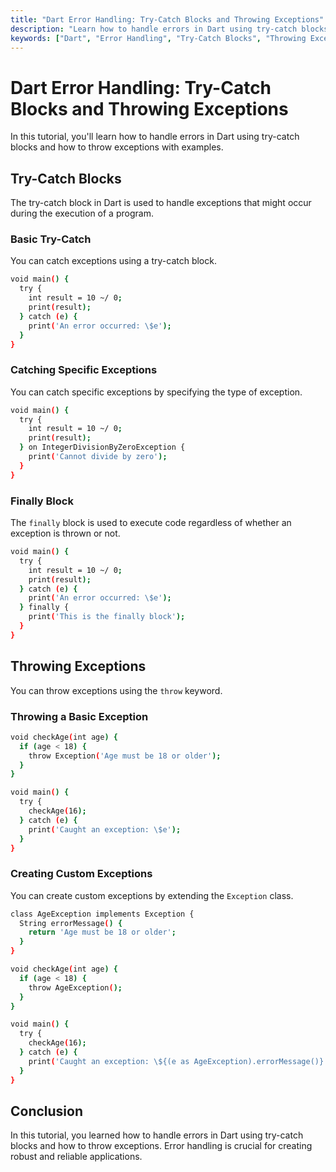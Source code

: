 ```yaml
---
title: "Dart Error Handling: Try-Catch Blocks and Throwing Exceptions"
description: "Learn how to handle errors in Dart using try-catch blocks and how to throw exceptions with examples."
keywords: ["Dart", "Error Handling", "Try-Catch Blocks", "Throwing Exceptions", "Programming"]
---
```



<TutorialLayout>

# Dart Error Handling: Try-Catch Blocks and Throwing Exceptions

In this tutorial, you'll learn how to handle errors in Dart using try-catch blocks and how to throw exceptions with examples.

## Try-Catch Blocks

The try-catch block in Dart is used to handle exceptions that might occur during the execution of a program.

### Basic Try-Catch

You can catch exceptions using a try-catch block.

```bash
void main() {
  try {
    int result = 10 ~/ 0;
    print(result);
  } catch (e) {
    print('An error occurred: \$e');
  }
}
```

### Catching Specific Exceptions

You can catch specific exceptions by specifying the type of exception.

```bash
void main() {
  try {
    int result = 10 ~/ 0;
    print(result);
  } on IntegerDivisionByZeroException {
    print('Cannot divide by zero');
  }
}
```

### Finally Block

The `finally` block is used to execute code regardless of whether an exception is thrown or not.

```bash
void main() {
  try {
    int result = 10 ~/ 0;
    print(result);
  } catch (e) {
    print('An error occurred: \$e');
  } finally {
    print('This is the finally block');
  }
}
```

## Throwing Exceptions

You can throw exceptions using the `throw` keyword.

### Throwing a Basic Exception

```bash
void checkAge(int age) {
  if (age < 18) {
    throw Exception('Age must be 18 or older');
  }
}

void main() {
  try {
    checkAge(16);
  } catch (e) {
    print('Caught an exception: \$e');
  }
}
```

### Creating Custom Exceptions

You can create custom exceptions by extending the `Exception` class.

```bash
class AgeException implements Exception {
  String errorMessage() {
    return 'Age must be 18 or older';
  }
}

void checkAge(int age) {
  if (age < 18) {
    throw AgeException();
  }
}

void main() {
  try {
    checkAge(16);
  } catch (e) {
    print('Caught an exception: \${(e as AgeException).errorMessage()}');
  }
}
```

## Conclusion

In this tutorial, you learned how to handle errors in Dart using try-catch blocks and how to throw exceptions. Error handling is crucial for creating robust and reliable applications.

</TutorialLayout>

